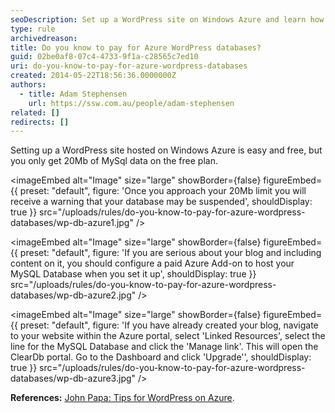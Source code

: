 ```yaml
---
seoDescription: Set up a WordPress site on Windows Azure and learn how to upgrade your MySQL database storage without reaching its free 20Mb limit.
type: rule
archivedreason:
title: Do you know to pay for Azure WordPress databases?
guid: 02be0af8-07c4-4733-9f1a-c28565c7ed10
uri: do-you-know-to-pay-for-azure-wordpress-databases
created: 2014-05-22T18:56:36.0000000Z
authors:
  - title: Adam Stephensen
    url: https://ssw.com.au/people/adam-stephensen
related: []
redirects: []
---
```


Setting up a WordPress site hosted on Windows Azure is easy and free, but you only get 20Mb of MySql data on the free plan.

<imageEmbed
  alt="Image"
  size="large"
  showBorder={false}
  figureEmbed={{
    preset: "default",
    figure: 'Once you approach your 20Mb limit you will receive a warning that your database may be suspended',
    shouldDisplay: true
  }}
  src="/uploads/rules/do-you-know-to-pay-for-azure-wordpress-databases/wp-db-azure1.jpg"
/>


<imageEmbed
  alt="Image"
  size="large"
  showBorder={false}
  figureEmbed={{
    preset: "default",
    figure: 'If you are serious about your blog and including content on it, you should configure a paid Azure Add-on to host your MySQL Database when you set it up',
    shouldDisplay: true
  }}
  src="/uploads/rules/do-you-know-to-pay-for-azure-wordpress-databases/wp-db-azure2.jpg"
/>


<imageEmbed
  alt="Image"
  size="large"
  showBorder={false}
  figureEmbed={{
    preset: "default",
    figure: 'If you have already created your blog, navigate to your website within the Azure portal, select \'Linked Resources\', select the line for the MySQL Database and click the \'Manage link\'. This will open the ClearDb portal. Go to the Dashboard and click \'Upgrade\'',
    shouldDisplay: true
  }}
  src="/uploads/rules/do-you-know-to-pay-for-azure-wordpress-databases/wp-db-azure3.jpg"
/>

**References:** [John Papa: Tips for WordPress on Azure](http://www.johnpapa.net/azurecleardbmysql/).